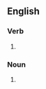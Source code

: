 ==English==

===Verb===
{{head|en|verb form}}

# {{en-third-person singular of|bankrupt}}

===Noun===
{{head|en|noun form}}

# {{plural of|en|bankrupt}}